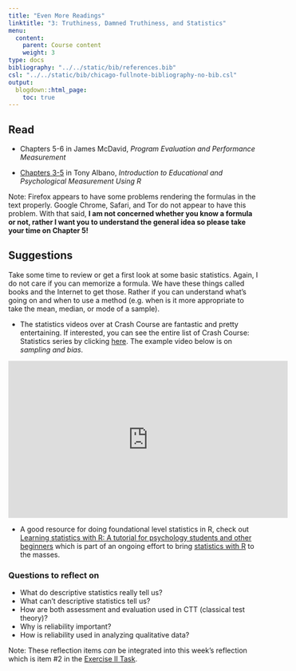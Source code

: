 ```yaml
---
title: "Even More Readings"
linktitle: "3: Truthiness, Damned Truthiness, and Statistics"
menu:
  content:
    parent: Course content
    weight: 3
type: docs
bibliography: "../../static/bib/references.bib"
csl: "../../static/bib/chicago-fullnote-bibliography-no-bib.csl"
output:
  blogdown::html_page:
    toc: true
---
```


## Read

- <i class="fas fa-book"></i> Chapters 5-6 in James McDavid, *Program Evaluation and Performance Measurement* 

- <i class="fas fa-book"></i> [Chapters 3-5](https://www.thetaminusb.com/intro-measurement-r/applications.html){target="_blank"} in Tony Albano, *Introduction to Educational and Psychological Measurement Using R* 

Note: Firefox appears to have some problems rendering the formulas in the text properly. Google Chrome, Safari, and Tor do not appear to have this problem. With that said, **I am not concerned whether you know a formula or not, rather I want you to understand the general idea so please take your time on Chapter 5!**

## Suggestions

Take some time to review or get a first look at some basic statistics. Again, I do not care if you can memorize a formula. We have these things called books and the Internet to get those. Rather if you can understand what's going on and when to use a method (e.g. when is it more appropriate to take the mean, median, or mode of a sample). 

-  The statistics videos over at Crash Course are fantastic and pretty entertaining. If interested, you can see the entire list of Crash Course: Statistics series by clicking [here](https://www.youtube.com/playlist?list=PLH2l6uzC4UEW3iJO4T0qUeUEp_X-f1U7S){target="_blank"}. The example video below is on *sampling and bias*.

<p align="center">
<iframe width="560" height="315" src="https://www.youtube.com/embed/Rf-fIpB4D50" frameborder="0" allow="accelerometer; autoplay; encrypted-media; gyroscope; picture-in-picture" allowfullscreen></iframe>
</p>

- A good resource for doing foundational level statistics in R, check out [Learning statistics with R: A tutorial for psychology students and other beginners](https://tidylsr.djnavarro.net/index.html){target="_blank"} which is part of an ongoing effort to bring [statistics with R](https://learningstatisticswithr.com/){target="_blank"} to the masses.  

### Questions to reflect on

- What do descriptive statistics really tell us?
- What can't descriptive statistics tell us?
- How are both assessment and evaluation used in CTT (classical test theory)?
- Why is reliability important?
- How is reliability used in analyzing qualitative data?

Note: These reflection items *can* be integrated into this week's reflection which is item #2 in the [Exercise II Task](). 